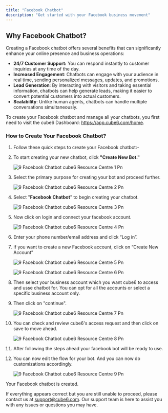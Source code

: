 ```yaml
---
title: "Facebook Chatbot"
description: "Get started with your Facebook business movement"
---
```


## **Why Facebook Chatbot?**

Creating a Facebook chatbot offers several benefits that can significantly enhance your online presence and business operations:

- **24/7 Customer Support:** You can respond instantly to customer inquiries at any time of the day.
- **Increased Engagement**: Chatbots can engage with your audience in real time, sending personalized messages, updates, and promotions.
- **Lead Generation**: By interacting with visitors and taking essential information, chatbots can help generate leads, making it easier to convert potential customers into actual customers.
- **Scalability**: Unlike human agents, chatbots can handle multiple conversations simultaneously.

To create your Facebook chatbot and manage all your chatbots, you first need to visit the cube6 Dashboard: https://app.cube6.com/home.

### **How to Create Your Facebook Chatbot?**

 1. Follow these quick steps to create your Facebook chatbot:-
 2. To start creating your new chatbot, click **"Create New Bot."**

    ![9 Facebook Chatbot cube6 Resource Centre 1 Pn](/images/create-newchatbot/9.facebook_chatbot__cube6_resource_centre-1.png)
 3. Select the primary purpose for creating your bot and proceed further.

    ![9 Facebook Chatbot cube6 Resource Centre 2 Pn](/images/create-newchatbot/9.facebook_chatbot__cube6_resource_centre-2.png)
 4. Select "**Facebook Chatbot**" to begin creating your chatbot.

    ![9 Facebook Chatbot cube6 Resource Centre 3 Pn](/images/create-newchatbot/9.facebook_chatbot__cube6_resource_centre-3.png)
 5. Now click on login and connect your facebook account.

    ![9 Facebook Chatbot cube6 Resource Centre 4 Pn](/images/create-newchatbot/9.facebook_chatbot__cube6_resource_centre-4.png)
 6. Enter your phone number/email address and click “Log in”.
 7. If you want to create a new Facebook account, click on “Create New Account”

    ![9 Facebook Chatbot cube6 Resource Centre 5 Pn](/images/create-newchatbot/9.facebook_chatbot__cube6_resource_centre-5.png)

    ![9 Facebook Chatbot cube6 Resource Centre 6 Pn](/images/create-newchatbot/9.facebook_chatbot__cube6_resource_centre-6.png)
 8. Then select your business account which you want cube6 to access and usse chatbot for. You can opt for all the accounts or select a specific business account only.
 9. Then click on "continue".

    ![9 Facebook Chatbot cube6 Resource Centre 7 Pn](/images/create-newchatbot/9.facebook_chatbot__cube6_resource_centre-7.png)
10. You can check and review cube6's access request and then click on save to move ahead.

    ![9 Facebook Chatbot cube6 Resource Centre 8 Pn](/images/create-newchatbot/9.facebook_chatbot__cube6_resource_centre-8.png)
11. After following the steps ahead your facebook bot will be ready to use.
12. You can now edit the flow for your bot. And you can now do customizations accordingly.

    ![9 Facebook Chatbot cube6 Resource Centre 9 Pn](/images/create-newchatbot/9.facebook_chatbot__cube6_resource_centre-9.png)

Your Facebook chatbot is created.

If everything appears correct but you are still unable to proceed, please contact us at [support@cube6.com](mailto:support@cube6.com). Our support team is here to assist you with any issues or questions you may have.